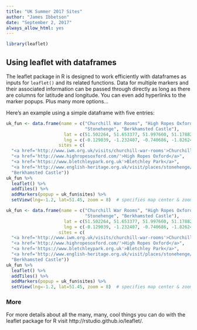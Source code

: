 ```yaml
---
title: "UK Summer 2017 Sites"
author: "James Ibbetson"
date: "September 2, 2017"
always_allow_html: yes
---
```


```r
library(leaflet)
```

## Using leaflet with dataframes
The leaflet package in R is designed to work efficiently with dataframes as inputs for `leaflet()` and its related functions.
Data for multiple markers and their associated information can be passed through 
directly as long as there are columns for latitude and longitude. You can even 
add hyperlinks to the marker popups. Plus many more options...

Here's an example using a simple dataframe with five entries:
```r
uk_fun <- data.frame(name = c("Churchill War Rooms", "High Ropes Oxford", "Bletchley Park",
                              "Stonehenge", "Berkhamsted Castle"),
                      lat = c(51.502264, 51.653377, 51.997660, 51.178828, 51.763617),
                      lng = c(-0.129039, -1.232407, -0.740686, -1.826247, -0.559281),
                    sites = c(
  "<a href='http://www.iwm.org.uk/visits/churchill-war-rooms'>Churchill War Rooms</a>",
  "<a href='http://www.highropesoxford.com/'>High Ropes Oxford</a>",
  "<a href='https://www.bletchleypark.org.uk'>Bletchley Park</a>",
  "<a href='http://www.english-heritage.org.uk/visit/places/stonehenge/'>Stonehenge</a>",
  "Berkhamsted Castle"))
uk_fun %>%
  leaflet() %>%
  addTiles() %>%
  addMarkers(popup = uk_fun$sites) %>%
  setView(lng=-1.2, lat=51.45, zoom = 8)  # specifies map center & zoom
```

```r
uk_fun <- data.frame(name = c("Churchill War Rooms", "High Ropes Oxford", "Bletchley Park",
                              "Stonehenge", "Berkhamsted Castle"),
                      lat = c(51.502264, 51.653377, 51.997660, 51.178828, 51.763617),
                      lng = c(-0.129039, -1.232407, -0.740686, -1.826247, -0.559281),
                    sites = c(
  "<a href='http://www.iwm.org.uk/visits/churchill-war-rooms'>Churchill War Rooms</a>",
  "<a href='http://www.highropesoxford.com/'>High Ropes Oxford</a>",
  "<a href='https://www.bletchleypark.org.uk'>Bletchley Park</a>",
  "<a href='http://www.english-heritage.org.uk/visit/places/stonehenge/'>Stonehenge</a>",
  "Berkhamsted Castle"))
uk_fun %>%
  leaflet() %>%
  addTiles() %>%
  addMarkers(popup = uk_fun$sites) %>%
  setView(lng=-1.2, lat=51.45, zoom = 8)  # specifies map center & zoom
```
  
### More
For more details about all the many, many, cool things you can do with the leaflet 
package for R visit http://rstudio.github.io/leaflet/.






